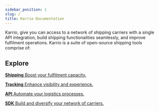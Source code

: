 ```yaml
---
sidebar_position: 1
slug: /
title: Karrio Documentation
---
```



Karrio, give you can access to a network of shipping carriers with a single API integration,
build shipping functionalities seamlessly, and improve fulfilment operations.
Karrio is a suite of open-source shipping tools comprise of:

## Explore

<CardGrid>

[**Shipping** Boost your fulfilment capacity.](/platform/shipping)

[**Tracking** Enhance visibility and experience.](/platform/tracking)

[**API** Automate your logistics processes.](/reference)

[**SDK** Build and diversify your network of carriers.](/carriers)

</CardGrid>
